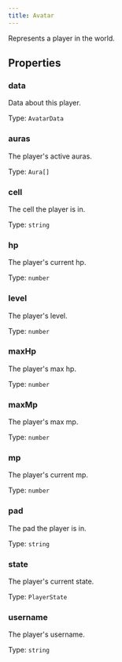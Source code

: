```yaml
---
title: Avatar
---
```



Represents a player in the world.


## Properties
### data


Data about this player.


Type: `AvatarData`


### auras <Badge text="Getter" size="small" />	


The player's active auras.


Type: `Aura[]`


### cell <Badge text="Getter" size="small" />	


The cell the player is in.


Type: `string`


### hp <Badge text="Getter" size="small" />	


The player's current hp.


Type: `number`


### level <Badge text="Getter" size="small" />	


The player's level.


Type: `number`


### maxHp <Badge text="Getter" size="small" />	


The player's max hp.


Type: `number`


### maxMp <Badge text="Getter" size="small" />	


The player's max mp.


Type: `number`


### mp <Badge text="Getter" size="small" />	


The player's current mp.


Type: `number`


### pad <Badge text="Getter" size="small" />	


The pad the player is in.


Type: `string`


### state <Badge text="Getter" size="small" />	


The player's current state.


Type: `PlayerState`


### username <Badge text="Getter" size="small" />	


The player's username.


Type: `string`

